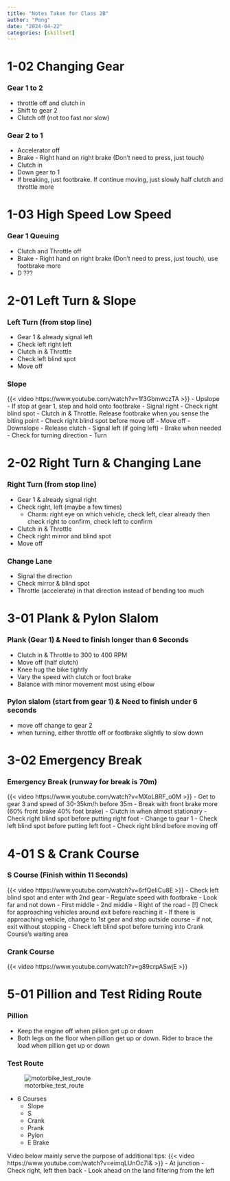 ```yaml
---
title: "Notes Taken for Class 2B"
author: "Pong"
date: "2024-04-22"
categories: [skillset]
---
```

# 1-02 Changing Gear
### Gear 1 to 2
- throttle off and clutch in
- Shift to gear 2
- Clutch off (not too fast nor slow)  

### Gear 2 to 1
- Accelerator off
- Brake - Right hand on right brake (Don’t need to press, just touch)
- Clutch in
- Down gear to 1
- If breaking, just footbrake. If continue moving, just slowly half clutch and throttle more

# 1-03 High Speed Low Speed
### Gear 1 Queuing
- Clutch and Throttle off
- Brake - Right hand on right brake (Don’t need to press, just touch), use footbrake more
- D ???

# 2-01 Left Turn & Slope
### Left Turn (from stop line)
- Gear 1 & already signal left
- Check left right left
- Clutch in & Throttle
- Check left blind spot
- Move off

### Slope
{{< video https://www.youtube.com/watch?v=1f3GbmwczTA >}}
- Upslope
	- If stop at gear 1, step and hold onto footbrake
	- Signal right
	- Check right blind spot
	- Clutch in & Throttle. Release footbrake when you sense the biting point
	- Check right blind spot before move off
	- Move off
- Downslope
	- Release clutch
	- Signal left (if going left)
	- Brake when needed
	- Check for turning direction
	- Turn

# 2-02 Right Turn & Changing Lane
### Right Turn (from stop line)
- Gear 1 & already signal right
- Check right, left (maybe a few times)
	- Charm: right eye on which vehicle, check left, clear already then check right to confirm, check left to confirm
- Clutch in & Throttle
- Check right mirror and blind spot
- Move off

### Change Lane
- Signal the direction
- Check mirror & blind spot
- Throttle (accelerate) in that direction instead of bending too much

# 3-01 Plank & Pylon Slalom 
### Plank (Gear 1) & Need to finish longer than 6 Seconds
- Clutch in & Throttle to 300 to 400 RPM 
- Move off (half clutch) 
- Knee hug the bike tightly
- Vary the speed with clutch or foot brake 
- Balance with minor movement most using elbow 

### Pylon slalom (start from gear 1) & Need to finish under 6 seconds 
- move off change to gear 2 
- when turning, either throttle off or footbrake slightly to slow down

# 3-02 Emergency Break
### Emergency Break (runway for break is 70m)
{{< video https://www.youtube.com/watch?v=MXoL8RF_o0M >}}
- Get to gear 3 and speed of 30-35km/h before 35m
- Break with front brake more (60% front brake 40% foot brake) 
- Clutch in when almost stationary 
- Check right blind spot before putting right foot 
- Change to gear 1 
- Check left blind spot before putting left foot 
- Check right blind before moving off

# 4-01 S & Crank Course
### S Course (Finish within 11 Seconds)
{{< video https://www.youtube.com/watch?v=6rfQeliCu8E >}}
- Check left blind spot and enter with 2nd gear
- Regulate speed with footbrake
- Look far and not down
	- First middle 
	- 2nd middle 
	- Right of the road
- [!] Check for approaching vehicles around exit before reaching it
	- If there is approaching vehicle, change to 1st gear and stop outside course
	- if not, exit without stopping
- Check left blind spot before turning into Crank Course's waiting area

### Crank Course
{{< video https://www.youtube.com/watch?v=g89crpASwjE >}}

# 5-01 Pillion and Test Riding Route
### Pillion
- Keep the engine off when pillion get up or down
- Both legs on the floor when pillion get up or down. Rider to brace the load when pillion get up or down

### Test Route
![motorbike_test_route](motorbike_test_route.jpeg)

- 6 Courses
	- Slope
	- S
	- Crank
	- Prank
	- Pylon
	- E Brake

Video below mainly serve the purpose of additional tips:
{{< video https://www.youtube.com/watch?v=eimqLUnOc7I& >}}
- At junction
	- Check right, left then back
	- Look ahead on the land filtering from the left